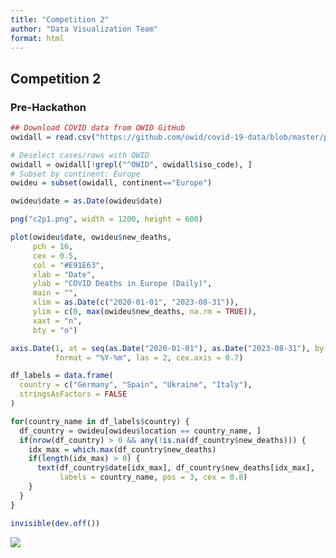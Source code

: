 ```yaml
---
title: "Competition 2"
author: "Data Visualization Team"
format: html
---
```


## Competition 2

### Pre-Hackathon

```r
## Download COVID data from OWID GitHub
owidall = read.csv("https://github.com/owid/covid-19-data/blob/master/public/data/owid-covid-data.csv?raw=true")
```

```r
# Deselect cases/rows with OWID
owidall = owidall[!grepl("^OWID", owidall$iso_code), ]
# Subset by continent: Europe
owideu = subset(owidall, continent=="Europe")
```

```r

owideu$date = as.Date(owideu$date)

png("c2p1.png", width = 1200, height = 600)

plot(owideu$date, owideu$new_deaths, 
     pch = 16, 
     cex = 0.5, 
     col = "#E91E63",
     xlab = "Date", 
     ylab = "COVID Deaths in Europe (Daily)",
     main = "",
     xlim = as.Date(c("2020-01-01", "2023-08-31")),
     ylim = c(0, max(owideu$new_deaths, na.rm = TRUE)),
     xaxt = "n",
     bty = "o")

axis.Date(1, at = seq(as.Date("2020-01-01"), as.Date("2023-08-31"), by = "2 months"),
          format = "%Y-%m", las = 2, cex.axis = 0.7)

df_labels = data.frame(
  country = c("Germany", "Spain", "Ukraine", "Italy"),
  stringsAsFactors = FALSE
)

for(country_name in df_labels$country) {
  df_country = owideu[owideu$location == country_name, ]
  if(nrow(df_country) > 0 && any(!is.na(df_country$new_deaths))) {
    idx_max = which.max(df_country$new_deaths)
    if(length(idx_max) > 0) {
      text(df_country$date[idx_max], df_country$new_deaths[idx_max], 
           labels = country_name, pos = 3, cex = 0.8)
    }
  }
}

invisible(dev.off())
```

![](c2p1.png)

